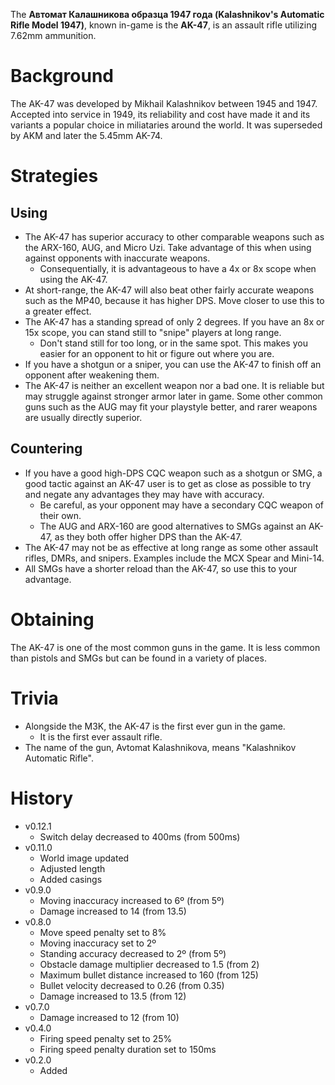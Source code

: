 The **Автомат Калашникова образца 1947 года (Kalashnikov's Automatic Rifle Model 1947)**, known in-game is the **AK-47**, is an assault rifle utilizing 7.62mm ammunition.

# Background
The AK-47 was developed by Mikhail Kalashnikov between 1945 and 1947. Accepted into service in 1949, its reliability and cost have made it and its variants a popular choice in miliataries around the world. It was superseded by AKM and later the 5.45mm AK-74.

# Strategies
## Using
- The AK-47 has superior accuracy to other comparable weapons such as the <Link href="/weapons/guns/arx160">ARX-160</Link>, <Link href="/weapons/guns/aug">AUG</Link>, and <Link href="/weapons/guns/micro_uzi">Micro Uzi</Link>. Take advantage of this when using against opponents with inaccurate weapons.
  - Consequentially, it is advantageous to have a 4x or 8x scope when using the AK-47.
- At short-range, the AK-47 will also beat other fairly accurate weapons such as the <Link href="/weapons/guns/mp40">MP40</Link>, because it has higher DPS. Move closer to use this to a greater effect.
- The AK-47 has a standing spread of only 2 degrees. If you have an 8x or 15x scope, you can stand still to "snipe" players at long range.
  - Don't stand still for too long, or in the same spot. This makes you easier for an opponent to hit or figure out where you are.
- If you have a shotgun or a sniper, you can use the AK-47 to finish off an opponent after weakening them.
- The AK-47 is neither an excellent weapon nor a bad one. It is reliable but may struggle against stronger armor later in game. Some other common guns such as the <Link href="/weapons/guns/aug">AUG</Link> may fit your playstyle better, and rarer weapons are usually directly superior.

## Countering
- If you have a good high-DPS CQC weapon such as a shotgun or SMG, a good tactic against an AK-47 user is to get as close as possible to try and negate any advantages they may have with accuracy.
  - Be careful, as your opponent may have a secondary CQC weapon of their own.
  - The <Link href="/weapons/guns/aug">AUG</Link> and <Link href="/weapons/guns/arx160">ARX-160</Link> are good alternatives to SMGs against an AK-47, as they both offer higher DPS than the AK-47.
- The AK-47 may not be as effective at long range as some other assault rifles, DMRs, and snipers. Examples include the <Link href="/weapons/guns/mcx_spear">MCX Spear</Link> and <Link href="/weapons/guns/mini14">Mini-14</Link>.
- All SMGs have a shorter reload than the AK-47, so use this to your advantage.

# Obtaining
The AK-47 is one of the most common guns in the game. It is less common than pistols and SMGs but can be found in a variety of places.

# Trivia
- Alongside the <Link href="/weapons/guns/m3k">M3K</Link>, the AK-47 is the first ever gun in the game.
  - It is the first ever assault rifle.
- The name of the gun, Avtomat Kalashnikova, means "Kalashnikov Automatic Rifle".

# History
- v0.12.1
  - Switch delay decreased to 400ms (from 500ms)
- v0.11.0
  - World image updated
  - Adjusted length
  - Added casings
- v0.9.0
  - Moving inaccuracy increased to 6º (from 5º)
  - Damage increased to 14 (from 13.5)
- v0.8.0
  - Move speed penalty set to 8%
  - Moving inaccuracy set to 2º
  - Standing accuracy decreased to 2º (from 5º)
  - Obstacle damage multiplier decreased to 1.5 (from 2)
  - Maximum bullet distance increased to 160 (from 125)
  - Bullet velocity decreased to 0.26 (from 0.35)
  - Damage increased to 13.5 (from 12)
- v0.7.0
  - Damage increased to 12 (from 10)
- v0.4.0
  - Firing speed penalty set to 25%
  - Firing speed penalty duration set to 150ms
- v0.2.0
  - Added
